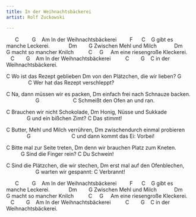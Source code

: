 ```yaml
---
title: In der Weihnachtsbäckerei
artist: Rolf Zuckowski

---
```


       C         G    Am
In der Weihnachtsbäckerei 
         F      C    G
gibt es manche Leckerei.    
         Dm        G
Zwischen Mehl und Milch  
          Dm       G
macht so mancher Knilch    
      C     G     Am
eine riesengroße Kleckerei. 
        C        G    Am
In der Weihnachtsbäckerei  
        C        G    C
in der Weihnachtsbäckerei. 

C
Wo ist das Rezept geblieben
Dm
von den Plätzchen, die wir lieben?
G                        C
Wer hat das Rezept verschleppt?

C
Na, dann müssen wir es packen,
Dm
einfach frei nach Schnauze backen.                      
G                       C
Schmeißt den Ofen an und ran.

C
Brauchen wir nicht Schokolade,
Dm
Honig, Nüsse und Sukkade                                
G
und ein bißchen Zimt?
C
Das stimmt!

C
Butter, Mehl und Milch verrühren,
Dm
zwischendurch einmal probieren                  
G                            C
und dann kommt das Ei: Vorbei!

C
Bitte mal zur Seite treten,
Dm
denn wir brauchen Platz zum Kneten.                     
G
Sind die Finger rein?
C
Du Schwein!

C
Sind die Plätzchen, die wir stechen,
Dm
erst mal auf den Ofenblechen,                           
G
warten wir gespannt:
C
Verbrannt! 

       C         G    Am
In der Weihnachtsbäckerei 
         F      C    G
gibt es manche Leckerei.    
         Dm        G
Zwischen Mehl und Milch  
          Dm       G
macht so mancher Knilch    
      C     G     Am
eine riesengroße Kleckerei. 
        C        G    Am
In der Weihnachtsbäckerei  
        C        G    C
in der Weihnachtsbäckerei. 
